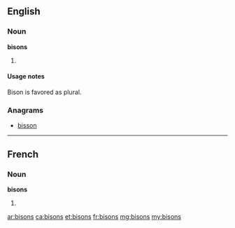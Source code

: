 ==English==

===Noun===
'''bisons'''

# {{plural of|bison}}

====Usage notes====
Bison is favored as plural.

===Anagrams===
* [[bisson#English|bisson]]

----

==French==

===Noun===
'''bisons''' {{m|p}}

# {{plural of|bison|lang=fr}}

[[ar:bisons]]
[[ca:bisons]]
[[et:bisons]]
[[fr:bisons]]
[[mg:bisons]]
[[my:bisons]]